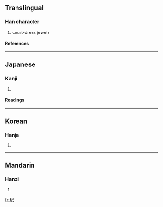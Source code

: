 ==Translingual==
===Han character===
{{Han char|rn=96|rad=玉|as=03|sn=7|four=|canj=一土尸山 (MGSU)}}
# court-dress jewels
====References====
{{Han ref|kx=0727.251|dkj=20848|dj=1139.200|hdz=21102.150|uh=7398|ud=29592}}

----
==Japanese==
===Kanji===
{{ja-kanji|grade=|rs=玉03}}
# {{defn|Japanese}} 
====Readings====
{{ja-readings|on=[[き]] (ki)|kun=[[たま]] (tama)}}

----
==Korean==
===Hanja===
{{ko-hanja|hangeul=기|eumhun=|rv=gi|mr=ki|y=ki}}
# {{defn|Korean}}

----
==Mandarin==
===Hanzi===
{{cmn-hanzi|pin=[[jǐ]] ([[ji3]])|wg=chi<sup>3</sup>}}
# {{defn|Mandarin}}

[[fr:玘]]